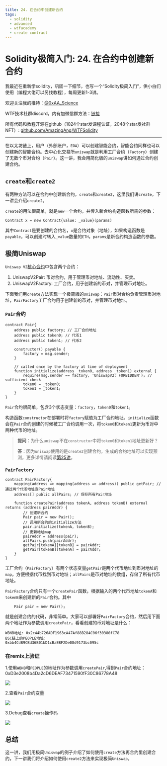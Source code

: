 ```yaml
---
title: 24. 在合约中创建新合约
tags:
  - solidity
  - advanced
  - wtfacademy
  - create contract
---
```


# Solidity极简入门: 24. 在合约中创建新合约
<QuizProgress courseId={SOLIDITY_ADVANCED_ID} lessonId={SOLIDITY_ADVANCED_LESSON_ID_9} />

我最近在重新学solidity，巩固一下细节，也写一个“Solidity极简入门”，供小白们使用（编程大佬可以另找教程），每周更新1-3讲。

欢迎关注我的推特：[@0xAA_Science](https://twitter.com/0xAA_Science)

WTF技术社群discord，内有加微信群方法：[链接](https://discord.gg/5akcruXrsk)

所有代码和教程开源在github（1024个star发课程认证，2048个star发社群NFT）: [github.com/AmazingAng/WTFSolidity](https://github.com/AmazingAng/WTFSolidity)

-----

在以太坊链上，用户（外部账户，`EOA`）可以创建智能合约，智能合约同样也可以创建新的智能合约。去中心化交易所`uniswap`就是利用工厂合约（`Factory`）创建了无数个币对合约（`Pair`）。这一讲，我会用简化版的`uniswap`讲如何通过合约创建合约。

## `create`和`create2`
有两种方法可以在合约中创建新合约，`create`和`create2`，这里我们讲`create`，下一讲会介绍`create2`。

`create`的用法很简单，就是`new`一个合约，并传入新合约构造函数所需的参数：
```solidity
Contract x = new Contract{value: _value}(params)
```

其中`Contract`是要创建的合约名，`x`是合约对象（地址），如果构造函数是`payable`，可以创建时转入`_value`数量的`ETH`，`params`是新合约构造函数的参数。

## 极简Uniswap
`Uniswap V2`[核心合约](https://github.com/Uniswap/v2-core/tree/master/contracts)中包含两个合约：

1. UniswapV2Pair: 币对合约，用于管理币对地址、流动性、买卖。
2. UniswapV2Factory: 工厂合约，用于创建新的币对，并管理币对地址。

下面我们用`create`方法实现一个极简版的`Uniswap`：`Pair`币对合约负责管理币对地址，`PairFactory`工厂合约用于创建新的币对，并管理币对地址。

###  `Pair`合约

```solidity
contract Pair{
    address public factory; // 工厂合约地址
    address public token0; // 代币1
    address public token1; // 代币2

    constructor() payable {
        factory = msg.sender;
    }

    // called once by the factory at time of deployment
    function initialize(address _token0, address _token1) external {
        require(msg.sender == factory, 'UniswapV2: FORBIDDEN'); // sufficient check
        token0 = _token0;
        token1 = _token1;
    }
}
```
`Pair`合约很简单，包含3个状态变量：`factory`，`token0`和`token1`。

构造函数`constructor`在部署时将`factory`赋值为工厂合约地址。`initialize`函数会在`Pair`合约创建的时候被工厂合约调用一次，将`token0`和`token1`更新为币对中两种代币的地址。

> **提问**：为什么`uniswap`不在`constructor`中将`token0`和`token1`地址更新好？
>
> **答**：因为`uniswap`使用的是`create2`创建合约，生成的合约地址可以实现预测，更多详情请阅读[第25讲](https://github.com/AmazingAng/WTF-Solidity/blob/main/25_Create2/readme.md)。

### `PairFactory`
```solidity
contract PairFactory{
    mapping(address => mapping(address => address)) public getPair; // 通过两个代币地址查Pair地址
    address[] public allPairs; // 保存所有Pair地址

    function createPair(address tokenA, address tokenB) external returns (address pairAddr) {
        // 创建新合约
        Pair pair = new Pair(); 
        // 调用新合约的initialize方法
        pair.initialize(tokenA, tokenB);
        // 更新地址map
        pairAddr = address(pair);
        allPairs.push(pairAddr);
        getPair[tokenA][tokenB] = pairAddr;
        getPair[tokenB][tokenA] = pairAddr;
    }
}
```
工厂合约（`PairFactory`）有两个状态变量`getPair`是两个代币地址到币对地址的`map`，方便根据代币找到币对地址；`allPairs`是币对地址的数组，存储了所有代币地址。

`PairFactory`合约只有一个`createPair`函数，根据输入的两个代币地址`tokenA`和`tokenB`来创建新的`Pair`合约。其中
```solidity
    Pair pair = new Pair(); 
```
就是创建合约的代码，非常简单。大家可以部署好`PairFactory`合约，然后用下面两个地址作为参数调用`createPair`，看看创建的币对地址是什么：
```
WBNB地址: 0x2c44b726ADF1963cA47Af88B284C06f30380fC78
BSC链上的PEOPLE地址:
0xbb4CdB9CBd36B01bD1cBaEBF2De08d9173bc095c
```

### 在remix上验证

1.使用`WBNB`和`PEOPLE`的地址作为参数调用`createPair`,得到`Pair`合约地址：0xD3e2008b4Da2cD6DEAF73471590fF30C86778A48

![](./img/24-1.png)

2.查看`Pair`合约变量

![](./img/24-2.png)

3.Debug查看`create`操作码

![](./img/24-3.png)

## 总结
这一讲，我们用极简`Uniswap`的例子介绍了如何使用`create`方法再合约里创建合约，下一讲我们将介绍如何使用`create2`方法来实现极简`Uniswap`。

<QuizForm courseId={SOLIDITY_ADVANCED_ID} lessonId={SOLIDITY_ADVANCED_LESSON_ID_9} />